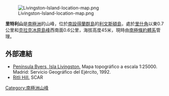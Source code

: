 [[Image:Livingston-Island-location-map.png|thumb]]

{{coord|62|40|16|S|60|55|06|W|display=title}}

'''里特利山'''是[[南極洲|南極洲]]的山峰，位於[[南設得蘭群島|南設得蘭群島]]的[[利文斯頓島|利文斯頓島]]，處於[[里什角|里什角]]以東0.7公里和[[克拉克冰原島峰|克拉克冰原島峰]]西南面0.6公里，海拔高度45米，現時由[[南極條約體系|南極條約體系]]管理。

==外部連結==
* [https://web.archive.org/web/20131109084308/http://hercules.cedex.es/Ecosistemas/ByersRadar.pdf#55 Península Byers, Isla Livingston.] Mapa topográfico a escala 1:25000. Madrid: Servicio Geográfico del Ejército, 1992.
* [http://data.aad.gov.au/aadc/gaz/scar/display_name.cfm?gaz_id=136857 Ritli Hill.] SCAR 

{{Antarctica-geo-stub}}
[[Category:南極洲山峰|Category:南極洲山峰]]